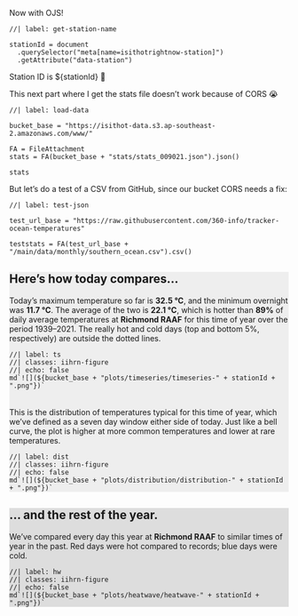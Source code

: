 
Now with OJS!

```ojs
//| label: get-station-name

stationId = document
  .querySelector("meta[name=isithotrightnow-station]")
  .getAttribute("data-station")
```

Station ID is ${stationId} 🥳

This next part where I get the stats file doesn't work because of CORS 😭

```ojs
//| label: load-data

bucket_base = "https://isithot-data.s3.ap-southeast-2.amazonaws.com/www/"

FA = FileAttachment
stats = FA(bucket_base + "stats/stats_009021.json").json()

stats
```

But let's do a test of a CSV from GitHub, since our bucket CORS needs a fix:

```ojs
//| label: test-json

test_url_base = "https://raw.githubusercontent.com/360-info/tracker-ocean-temperatures"

teststats = FA(test_url_base + "/main/data/monthly/southern_ocean.csv").csv()
```

::::::{.column-screen style="background: #eee"}
:::::{.column-body}

# Here's how today compares...

::::{.grid}
:::{.g-col-12 .g-col-md-4}
Today's maximum temperature so far is **32.5 °C**, and the minimum overnight was **11.7 °C**. The average of the two is **22.1 °C**, which is hotter than **89%** of daily average temperatures at **Richmond RAAF** for this time of year over the period 1939–2021. The really hot and cold days (top and bottom 5%, respectively) are outside the dotted lines. 
:::
:::{.g-col-12 .g-col-md-8}
```ojs
//| label: ts
//| classes: iihrn-figure
//| echo: false
md`![](${bucket_base + "plots/timeseries/timeseries-" + stationId + ".png"})`
```
:::
::::

::::{.grid style="margin-top: 2rem;"}
:::{.g-col-12 .g-col-md-4}
This is the distribution of temperatures typical for this time of year, which we've defined as a seven day window either side of today. Just like a bell curve, the plot is higher at more common temperatures and lower at rare temperatures.
:::
:::{.g-col-12 .g-col-md-8}
```ojs
//| label: dist
//| classes: iihrn-figure
//| echo: false
md`![](${bucket_base + "plots/distribution/distribution-" + stationId + ".png"})`
```
:::
::::

:::::
::::::


:::::{.column-screen style="background: #ddd"}
::::{.column-body .container}

# ... and the rest of the year.

We've compared every day this year at **Richmond RAAF** to similar times of year in the past. Red days were hot compared to records; blue days were cold. 

```ojs
//| label: hw
//| classes: iihrn-figure
//| echo: false
md`![](${bucket_base + "plots/heatwave/heatwave-" + stationId + ".png"})`
```

::::
:::::